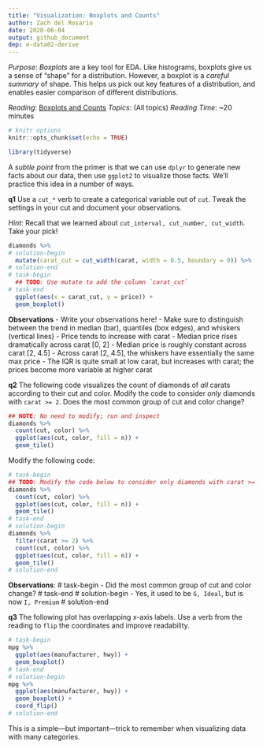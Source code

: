 ```yaml
---
title: "Visualization: Boxplots and Counts"
author: Zach del Rosario
date: 2020-06-04
output: github_document
dep: e-data02-derive
---
```


*Purpose*: *Boxplots* are a key tool for EDA. Like histograms, boxplots give us a sense of "shape" for a distribution. However, a boxplot is a *careful summary* of shape. This helps us pick out key features of a distribution, and enables easier comparison of different distributions.

*Reading*: [Boxplots and Counts](https://rstudio.cloud/learn/primers/3.4)
*Topics*: (All topics)
*Reading Time*: ~20 minutes

```r
# knitr options
knitr::opts_chunk$set(echo = TRUE)
```

```r
library(tidyverse)

```

A *subtle point* from the primer is that we can use `dplyr` to generate new
facts about our data, then use `ggplot2` to visualize those facts. We'll
practice this idea in a number of ways.

__q1__ Use a `cut_*` verb to create a categorical variable out of `cut`. Tweak
the settings in your cut and document your observations.

*Hint*: Recall that we learned about `cut_interval, cut_number, cut_width`. Take
your pick!

```r
diamonds %>%
# solution-begin
  mutate(carat_cut = cut_width(carat, width = 0.5, boundary = 0)) %>%
# solution-end
# task-begin
  ## TODO: Use mutate to add the column `carat_cut`
# task-end
  ggplot(aes(x = carat_cut, y = price)) +
  geom_boxplot()
```

**Observations**
<!-- task-begin -->
- Write your observations here!
- Make sure to distinguish between the trend in median (bar), quantiles (box edges), and whiskers (vertical lines)
<!-- task-end -->
<!-- solution-begin -->
- Price tends to increase with carat
- Median price rises dramatically across carat [0, 2]
- Median price is roughly constant across carat [2, 4.5]
- Across carat [2, 4.5], the whiskers have essentially the same max price
- The IQR is quite small at low carat, but increases with carat; the prices become more variable at higher carat
<!-- solution-end -->

__q2__ The following code visualizes the count of diamonds of *all* carats according to their cut and color. Modify the code to consider *only* diamonds with `carat >= 2`. Does the most common group of cut and color change?

```r
## NOTE: No need to modify; run and inspect
diamonds %>%
  count(cut, color) %>%
  ggplot(aes(cut, color, fill = n)) +
  geom_tile()
```

Modify the following code:

```r
# task-begin
## TODO: Modify the code below to consider only diamonds with carat >= 2
diamonds %>%
  count(cut, color) %>%
  ggplot(aes(cut, color, fill = n)) +
  geom_tile()
# task-end
# solution-begin
diamonds %>%
  filter(carat >= 2) %>%
  count(cut, color) %>%
  ggplot(aes(cut, color, fill = n)) +
  geom_tile()
# solution-end
```

**Observations**:
# task-begin
- Did the most common group of cut and color change?
# task-end
# solution-begin
- Yes, it used to be `G, Ideal`, but is now `I, Premium`
# solution-end

__q3__ The following plot has overlapping x-axis labels. Use a verb from the reading to `flip` the coordinates and improve readability.

```r
# task-begin
mpg %>%
  ggplot(aes(manufacturer, hwy)) +
  geom_boxplot()
# task-end
# solution-begin
mpg %>%
  ggplot(aes(manufacturer, hwy)) +
  geom_boxplot() +
  coord_flip()
# solution-end
```

This is a simple---but important---trick to remember when visualizing data with many categories.
